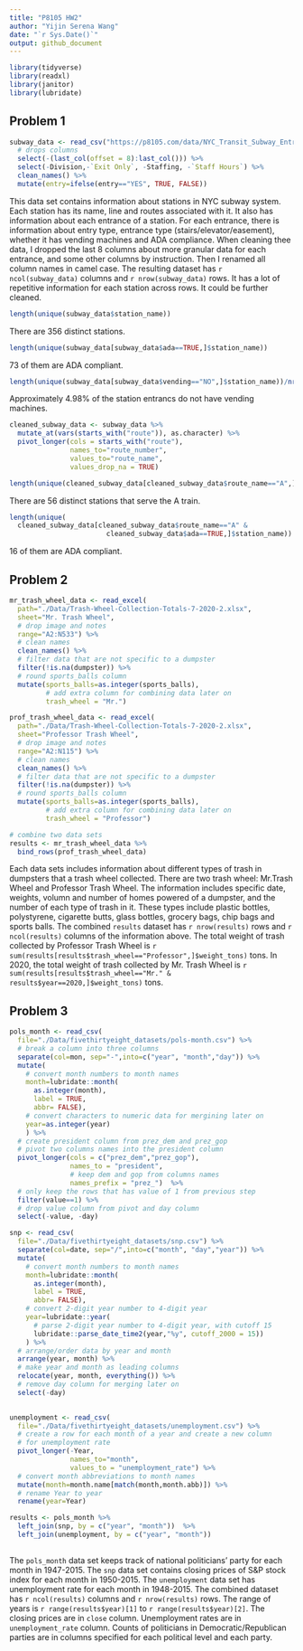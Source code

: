 ```yaml
---
title: "P8105 HW2"
author: "Yijin Serena Wang"
date: "`r Sys.Date()`"
output: github_document
---
```


```r
library(tidyverse)
library(readxl)
library(janitor)
library(lubridate)
```
## Problem 1
```r
subway_data <- read_csv("https://p8105.com/data/NYC_Transit_Subway_Entrance_And_Exit_Data.csv") %>%
  # drops columns
  select(-(last_col(offset = 8):last_col())) %>%
  select(-Division,-`Exit Only`, -Staffing, -`Staff Hours`) %>%
  clean_names() %>%
  mutate(entry=ifelse(entry=="YES", TRUE, FALSE))

```
This data set contains information about stations in NYC subway system. Each station has its name, line and routes associated with it. It also has information about each entrance of a station. For each entrance, there is information about entry type, entrance type (stairs/elevator/easement), whether it has vending machines and ADA compliance. When cleaning thee data, I dropped the last 8 columns about more granular data for each entrance, and some other columns by instruction. Then I renamed all column names in camel case. The resulting dataset has `r ncol(subway_data)` columns and `r nrow(subway_data)` rows. It has a lot of repetitive information for each station across rows. It could be further cleaned.

```r
length(unique(subway_data$station_name))
```
There are 356 distinct stations. 
```r
length(unique(subway_data[subway_data$ada==TRUE,]$station_name))
```

73 of them are ADA compliant.

```r
length(unique(subway_data[subway_data$vending=="NO",]$station_name))/nrow(subway_data)
```
Approximately 4.98% of the station entrancs do not have vending machines.

```r
cleaned_subway_data <- subway_data %>%
  mutate_at(vars(starts_with("route")), as.character) %>%
  pivot_longer(cols = starts_with("route"), 
               names_to="route_number", 
               values_to="route_name",
               values_drop_na = TRUE)
```

```r
length(unique(cleaned_subway_data[cleaned_subway_data$route_name=="A",]$station_name))
```
There are 56 distinct stations that serve the A train. 

```r
length(unique(
  cleaned_subway_data[cleaned_subway_data$route_name=="A" &
                        cleaned_subway_data$ada==TRUE,]$station_name))
```
16 of them are ADA compliant. 

## Problem 2
```r
mr_trash_wheel_data <- read_excel(
  path="./Data/Trash-Wheel-Collection-Totals-7-2020-2.xlsx",
  sheet="Mr. Trash Wheel",
  # drop image and notes
  range="A2:N533") %>%
  # clean names
  clean_names() %>%
  # filter data that are not specific to a dumpster
  filter(!is.na(dumpster)) %>%
  # round sports_balls column
  mutate(sports_balls=as.integer(sports_balls),
         # add extra column for combining data later on
         trash_wheel = "Mr.")

prof_trash_wheel_data <- read_excel(
  path="./Data/Trash-Wheel-Collection-Totals-7-2020-2.xlsx",
  sheet="Professor Trash Wheel",
  # drop image and notes
  range="A2:N115") %>%
  # clean names
  clean_names() %>%
  # filter data that are not specific to a dumpster
  filter(!is.na(dumpster)) %>%
  # round sports_balls column
  mutate(sports_balls=as.integer(sports_balls),
         # add extra column for combining data later on
         trash_wheel = "Professor")

# combine two data sets
results <- mr_trash_wheel_data %>%
  bind_rows(prof_trash_wheel_data)
```
Each data sets includes information about different types of trash in dumpsters that a trash wheel collected. There are two trash wheel: Mr.Trash Wheel and Professor Trash Wheel. The information includes specific date, weights, volumn and number of homes powered of a dumpster, and the number of each type of trash in it. These types include plastic bottles, polystyrene, cigarette butts, glass bottles, grocery bags, chip bags and sports balls. The combined `results` dataset has `r nrow(results)` rows and `r ncol(results)` columns of the information above. The total weight of trash collected by Professor Trash Wheel is `r sum(results[results$trash_wheel=="Professor",]$weight_tons)` tons. In 2020, the total weight of trash collected by Mr. Trash Wheel is `r sum(results[results$trash_wheel=="Mr." & results$year==2020,]$weight_tons)` tons.

## Problem 3
```r
pols_month <- read_csv(
  file="./Data/fivethirtyeight_datasets/pols-month.csv") %>%
  # break a column into three columns
  separate(col=mon, sep="-",into=c("year", "month","day")) %>%
  mutate(
    # convert month numbers to month names
    month=lubridate::month(
      as.integer(month),
      label = TRUE, 
      abbr= FALSE),
    # convert characters to numeric data for mergining later on
    year=as.integer(year)
    ) %>%
  # create president column from prez_dem and prez_gop
  # pivot two columns names into the president column
  pivot_longer(cols = c("prez_dem","prez_gop"), 
               names_to = "president",
               # keep dem and gop from columns names
               names_prefix = "prez_")  %>%
  # only keep the rows that has value of 1 from previous step
  filter(value==1) %>%
  # drop value column from pivot and day column
  select(-value, -day)
```
```r
snp <- read_csv(
  file="./Data/fivethirtyeight_datasets/snp.csv") %>%
  separate(col=date, sep="/",into=c("month", "day","year")) %>%
  mutate(
    # convert month numbers to month names
    month=lubridate::month(
      as.integer(month),
      label = TRUE, 
      abbr= FALSE),
    # convert 2-digit year number to 4-digit year
    year=lubridate::year(
      # parse 2-digit year number to 4-digit year, with cutoff 15
      lubridate::parse_date_time2(year,"%y", cutoff_2000 = 15))
    ) %>%
  # arrange/order data by year and month
  arrange(year, month) %>%
  # make year and month as leading columns
  relocate(year, month, everything()) %>%
  # remove day column for merging later on
  select(-day)
  
```


```r
unemployment <- read_csv(
  file="./Data/fivethirtyeight_datasets/unemployment.csv") %>%
  # create a row for each month of a year and create a new column
  # for unemployment rate
  pivot_longer(-Year, 
               names_to="month",
               values_to = "unemployment_rate") %>%
  # convert month abbreviations to month names
  mutate(month=month.name[match(month,month.abb)]) %>%
  # rename Year to year
  rename(year=Year)
```

```r
results <- pols_month %>%
  left_join(snp, by = c("year", "month"))  %>%
  left_join(unemployment, by = c("year", "month"))
  
```
The `pols_month` data set keeps track of national politicians' party for each month in 1947-2015. The `snp` data set contains closing prices of S&P stock index for each month in 1950-2015. The `unemployment` data set has unemployment rate for each month in 1948-2015. The combined dataset has `r ncol(results)` columns and `r nrow(results)` rows. The range of years is `r range(results$year)[1]` to `r range(results$year)[2]`. The closing prices are in `close` column. Unemployment rates are in `unemployment_rate` column. Counts of politicians in Democratic/Republican parties are in columns specified for each political level and each party. 